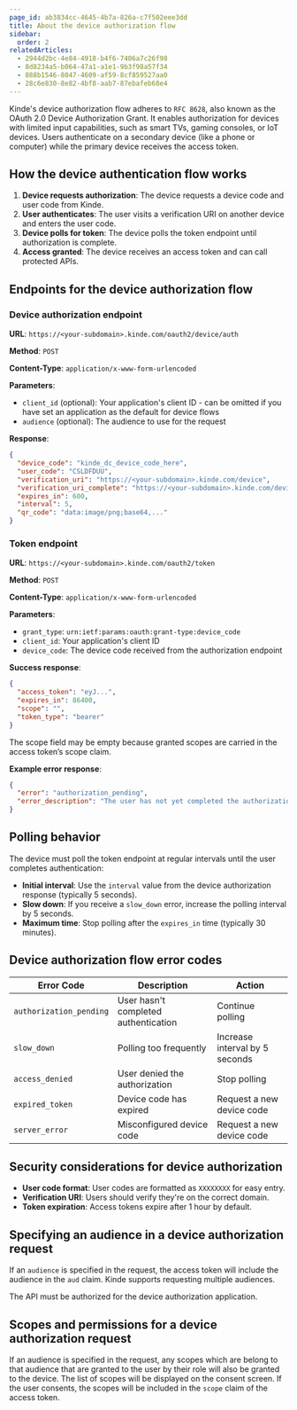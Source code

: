 ```yaml
---
page_id: ab3834cc-4645-4b7a-826a-c7f502eee3dd
title: About the device authorization flow
sidebar:
  order: 2
relatedArticles:
  - 2944d2bc-4e84-4918-b4f6-7406a7c26f98
  - 8d8234a5-b064-47a1-a1e1-9b3f98a57f34
  - 888b1546-8047-4609-af59-8cf859527aa0
  - 28c6e830-8e82-4bf8-aab7-87ebafeb68e4
---
```


Kinde's device authorization flow adheres to `RFC 8628`, also known as the OAuth 2.0 Device Authorization Grant. It enables authorization for devices with limited input capabilities, such as smart TVs, gaming consoles, or IoT devices. Users authenticate on a secondary device (like a phone or computer) while the primary device receives the access token.

## How the device authentication flow works

1. **Device requests authorization**: The device requests a device code and user code from Kinde.
2. **User authenticates**: The user visits a verification URI on another device and enters the user code.
3. **Device polls for token**: The device polls the token endpoint until authorization is complete.
4. **Access granted**: The device receives an access token and can call protected APIs.

## Endpoints for the device authorization flow

### Device authorization endpoint

**URL**: `https://<your-subdomain>.kinde.com/oauth2/device/auth`

**Method**: `POST`

**Content-Type**: `application/x-www-form-urlencoded`

**Parameters**:

- `client_id` (optional): Your application's client ID - can be omitted if you have set an application as the default for device flows
- `audience` (optional): The audience to use for the request

**Response**:

```json
{
  "device_code": "kinde_dc_device_code_here",
  "user_code": "CSLDFDUU",
  "verification_uri": "https://<your-subdomain>.kinde.com/device",
  "verification_uri_complete": "https://<your-subdomain>.kinde.com/device?user_code=CSLDFDUU",
  "expires_in": 600,
  "interval": 5,
  "qr_code": "data:image/png;base64,..."
}
```

### Token endpoint

**URL**: `https://<your-subdomain>.kinde.com/oauth2/token`

**Method**: `POST`

**Content-Type**: `application/x-www-form-urlencoded`

**Parameters**:

- `grant_type`: `urn:ietf:params:oauth:grant-type:device_code`
- `client_id`: Your application's client ID
- `device_code`: The device code received from the authorization endpoint

**Success response**:

```json
{
  "access_token": "eyJ...",
  "expires_in": 86400,
  "scope": "",
  "token_type": "bearer"
}
```

The scope field may be empty because granted scopes are carried in the access token’s scope claim.

**Example error response**:

```json
{
  "error": "authorization_pending",
  "error_description": "The user has not yet completed the authorization"
}
```

## Polling behavior

The device must poll the token endpoint at regular intervals until the user completes authentication:

- **Initial interval**: Use the `interval` value from the device authorization response (typically 5 seconds).
- **Slow down**: If you receive a `slow_down` error, increase the polling interval by 5 seconds.
- **Maximum time**: Stop polling after the `expires_in` time (typically 30 minutes).

## Device authorization flow error codes

| Error Code              | Description                          | Action                         |
| ----------------------- | ------------------------------------ | ------------------------------ |
| `authorization_pending` | User hasn't completed authentication | Continue polling               |
| `slow_down`             | Polling too frequently               | Increase interval by 5 seconds |
| `access_denied`         | User denied the authorization        | Stop polling                   |
| `expired_token`         | Device code has expired              | Request a new device code      |
| `server_error`          | Misconfigured device code            | Request a new device code      |

## Security considerations for device authorization

- **User code format**: User codes are formatted as `XXXXXXXX` for easy entry.
- **Verification URI**: Users should verify they're on the correct domain.
- **Token expiration**: Access tokens expire after 1 hour by default.

## Specifying an audience in a device authorization request

If an `audience` is specified in the request, the access token will include the audience in the `aud` claim. Kinde supports requesting multiple audiences.

The API must be authorized for the device authorization application.

## Scopes and permissions for a device authorization request

If an audience is specified in the request, any scopes which are belong to that audience that are granted to the user by their role will also be granted to the device. The list of scopes will be displayed on the consent screen. If the user consents, the scopes will be included in the `scope` claim of the access token.
